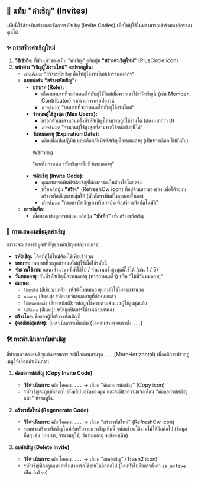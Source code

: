 ## 🔗 แท็บ "คำเชิญ" (Invites)

แท็บนี้ใช้สำหรับสร้างและจัดการรหัสเชิญ (Invite Codes) เพื่อให้ผู้ใช้ใหม่สามารถเข้าร่วมองค์กรของคุณได้

### ✨ การสร้างคำเชิญใหม่

1.  **วิธีเข้าถึง:** ที่ส่วนหัวของแท็บ "คำเชิญ" คลิกปุ่ม **"สร้างคำเชิญใหม่"** (PlusCircle icon)
2.  **หน้าต่าง "เชิญผู้ใช้งานใหม่" จะปรากฏขึ้น:**
    *   *คำอธิบาย:* "สร้างรหัสเชิญเพื่อให้ผู้ใช้งานใหม่เข้าร่วมองค์กร"
    *   **แบบฟอร์ม "สร้างรหัสเชิญ":**
        *   **บทบาท (Role):**
            *   เลือกบทบาทที่จะกำหนดให้กับผู้ใช้ใหม่เมื่อพวกเขาใช้รหัสเชิญนี้ (เช่น Member, Contributor) จากรายการดรอปดาวน์
            *   *คำอธิบาย:* "บทบาทที่จะกำหนดให้กับผู้ใช้งานใหม่"
        *   **จำนวนผู้ใช้สูงสุด (Max Users):**
            *   กรอกตัวเลขจำนวนครั้งที่รหัสเชิญนี้สามารถถูกใช้งานได้ (ต้องมากกว่า 0)
            *   *คำอธิบาย:* "จำนวนผู้ใช้สูงสุดที่สามารถใช้รหัสเชิญนี้ได้"
        *   **วันหมดอายุ (Expiration Date):**
            *   คลิกเพื่อเปิดปฏิทิน และเลือกวันที่รหัสเชิญนี้จะหมดอายุ (เป็นทางเลือก ไม่บังคับ)
            > [!WARNING]
            > 
            > "หากไม่กำหนด รหัสเชิญจะไม่มีวันหมดอายุ"
        *   **รหัสเชิญ (Invite Code):**
            *   คุณสามารถพิมพ์รหัสเชิญที่ต้องการลงในช่องได้โดยตรง
            *   หรือคลิกปุ่ม **"สร้าง"** (RefreshCw icon) ที่อยู่ด้านขวาของช่อง เพื่อให้ระบบสร้างรหัสเชิญแบบสุ่มให้ (ตัวอักษรพิมพ์ใหญ่และตัวเลข)
            *   *คำอธิบาย:* "กรอกรหัสเชิญเองหรือกดปุ่มเพื่อสร้างรหัสอัตโนมัติ"
    *   **การบันทึก:**
        *   เมื่อกรอกข้อมูลครบถ้วน คลิกปุ่ม **"บันทึก"** เพื่อสร้างรหัสเชิญ

### 📜 การแสดงผลข้อมูลคำเชิญ

ตารางจะแสดงข้อมูลสำคัญของคำเชิญแต่ละรายการ:

*   **รหัสเชิญ:** โค้ดที่ผู้ใช้ใหม่ต้องใช้เพื่อเข้าร่วม
*   **บทบาท:** บทบาทที่จะถูกกำหนดให้ผู้ใช้เมื่อใช้รหัสนี้
*   **จำนวนใช้งาน:** แสดงจำนวนครั้งที่ใช้ไป / จำนวนครั้งสูงสุดที่ใช้ได้ (เช่น 1 / 5)
*   **วันหมดอายุ:** วันที่รหัสเชิญนี้จะหมดอายุ (หากกำหนดไว้) หรือ "ไม่มีวันหมดอายุ"
*   **สถานะ:**
    *   `ใช้งานได้` (สีเขียว/ปกติ): รหัสยังไม่หมดอายุและยังใช้ไม่ครบจำนวน
    *   `หมดอายุ` (สีแดง): รหัสเลยวันหมดอายุที่กำหนดแล้ว
    *   `ใช้งานครบแล้ว` (สีเทา/ปกติ): รหัสถูกใช้ครบตามจำนวนผู้ใช้สูงสุดแล้ว
    *   `ไม่ใช้งาน` (สีแดง): รหัสถูกปิดการใช้งานด้วยตนเอง
*   **สร้างโดย:** ชื่อของผู้ที่สร้างรหัสเชิญนี้
*   **(คอลัมน์สุดท้าย):** ปุ่มดำเนินการเพิ่มเติม (ไอคอนสามจุดแนวตั้ง `...`)

### 🛠️ การดำเนินการกับคำเชิญ

ที่ท้ายแถวของคำเชิญแต่ละรายการ จะมีไอคอนสามจุด `...` (MoreHorizontal) เมื่อคลิกจะปรากฏเมนูให้เลือกดำเนินการ:

1.  **คัดลอกรหัสเชิญ (Copy Invite Code)**
    *   **วิธีดำเนินการ:** คลิกไอคอน `...` -> เลือก "คัดลอกรหัสเชิญ" (Copy icon)
    *   รหัสเชิญจะถูกคัดลอกไปยังคลิปบอร์ดของคุณ และจะมีข้อความแจ้งเตือน "คัดลอกรหัสเชิญแล้ว" ปรากฏขึ้น

2.  **สร้างรหัสใหม่ (Regenerate Code)**
    *   **วิธีดำเนินการ:** คลิกไอคอน `...` -> เลือก "สร้างรหัสใหม่" (RefreshCw icon)
    *   ระบบจะสร้างรหัสเชิญใหม่สำหรับรายการเชิญเดิมนี้ รหัสเก่าจะใช้งานไม่ได้อีกต่อไป (ข้อมูลอื่นๆ เช่น บทบาท, จำนวนผู้ใช้, วันหมดอายุ จะยังคงเดิม)

3.  **ลบคำเชิญ (Delete Invite)**
    *   **วิธีดำเนินการ:** คลิกไอคอน `...` -> เลือก "ลบคำเชิญ" (Trash2 icon)
    *   รหัสเชิญนี้จะถูกลบและไม่สามารถใช้งานได้อีกต่อไป (โดยทั่วไปคือการตั้งค่า `is_active` เป็น `false`)